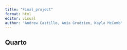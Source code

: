 ```yaml
---
title: "Final_project"
format: html
editor: visual
author: 'Andrew Castillo, Ania Grudzien, Kayla McComb'
---
```


## Quarto
